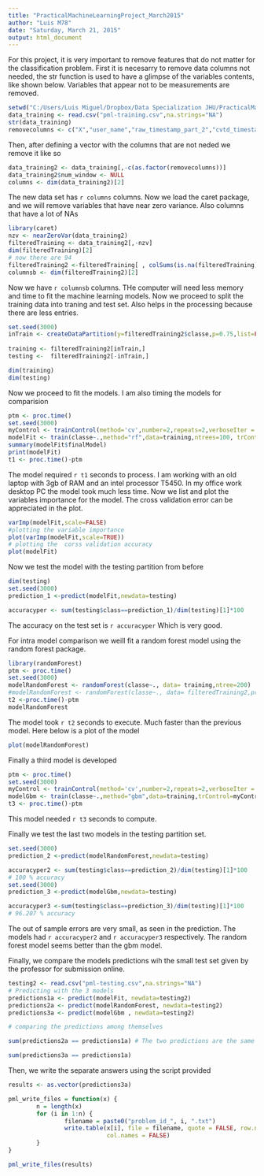 ```yaml
---
title: "PracticalMachineLearningProject_March2015"
author: "Luis M78"
date: "Saturday, March 21, 2015"
output: html_document
---
```


For this project, it is very important to remove features that do not matter for the classification problem. First it is necesarry to remove data columns not needed, the str function is used to have a glimpse of the variables contents, like shown below. Variables that appear not to be measurements are removed.

```r
setwd("C:/Users/Luis Miguel/Dropbox/Data Specialization JHU/PracticalMachineLearning/Final_project_Machine")
data_training <- read.csv("pml-training.csv",na.strings="NA")
str(data_training)
removecolumns <- c("X","user_name","raw_timestamp_part_2","cvtd_timestamp","new_window","num_window")

```

Then, after defining a vector with the columns that are not neded we remove it like so

```r
data_training2 <- data_training[,-c(as.factor(removecolumns))]
data_training2$num_window <- NULL
columns <- dim(data_training2)[2]
```
The new data set has `r columns` columns.
Now we load the caret package, and we will remove variables that have near zero variance.
Also columns that have a lot of NAs
```r
library(caret)
nzv <- nearZeroVar(data_training2)
filteredTraining <- data_training2[,-nzv]
dim(filteredTraining)[2]
# now there are 94 
filteredTraining2 <-filteredTraining[ , colSums(is.na(filteredTraining)) <= nrow(filteredTraining)*0.5]
columnsb <- dim(filteredTraining2)[2]
```
Now we have `r columnsb` columns. THe computer will need less memory and time to fit the machine learning models.
Now we proceed to split the training data into traning and test set. Also helps in the processing because there are less entries.

```r
set.seed(3000)
inTrain <- createDataPartition(y=filteredTraining2$classe,p=0.75,list=FALSE)
 
training <- filteredTraining2[inTrain,]
testing <-  filteredTraining2[-inTrain,]

dim(training)
dim(testing)
```
Now we proceed to fit the models. I am also timing the models for comparision

```r
ptm <- proc.time()
set.seed(3000)
myControl <- trainControl(method='cv',number=2,repeats=2,verboseIter = TRUE)
modelFit <- train(classe~.,method="rf",data=training,ntrees=100, trControl=myControl)
summary(modelFit$finalModel)
print(modelFit)
t1 <- proc.time()-ptm
```
The model required `r t1` seconds to process. I am working with an old laptop with 3gb of RAM and an intel processor T5450. In my office work desktop PC the model took much less time.
Now we list and plot the variables importance for the model. The cross validation error can be appreciated in the plot.
```r
varImp(modelFit,scale=FALSE)
#plotting the variable importance
plot(varImp(modelFit,scale=TRUE))
# plotting the  corss validation accuracy 
plot(modelFit)
```

Now we test the model with the testing partition from before
```r
dim(testing)
set.seed(3000)
prediction_1 <-predict(modelFit,newdata=testing)

accuracyper <- sum(testing$class==prediction_1)/dim(testing)[1]*100
```
The accuracy on the test set is `r accuracyper` Which is very good.

For intra model comparison we weill fit a random forest model using the random forest package.

```r
library(randomForest)
ptm <- proc.time()
set.seed(3000)
modelRandomForest <- randomForest(classe~., data= training,ntree=200)
#modelRandomForest <- randomForest(classe~., data= filteredTraining2,proximity=TRUE)
t2 <-proc.time()-ptm
modelRandomForest
```

The model took `r t2` seconds to execute. Much faster than the previous model.
Here below is a plot of the model
```r
plot(modelRandomForest)
```

Finally a third model is developed
```r
ptm <- proc.time()
set.seed(3000)
myControl <- trainControl(method='cv',number=2,repeats=2,verboseIter = TRUE)
modelGbm <- train(classe~.,method="gbm",data=training,trControl=myControl)
t3 <- proc.time()-ptm
```
This model needed `r t3` seconds to compute. 

Finally we test the last two models in the testing partition set.

```r
set.seed(3000)
prediction_2 <-predict(modelRandomForest,newdata=testing)

accuracyper2 <- sum(testing$class==prediction_2)/dim(testing)[1]*100
# 100 % accuracy
set.seed(3000)
prediction_3 <-predict(modelGbm,newdata=testing)

accuracyper3 <-sum(testing$class==prediction_3)/dim(testing)[1]*100
# 96.207 % accuracy

```

The out of sample errors are very small, as seen in the prediction. 
The models had `r accuracyper2` and `r accuracyper3` respectively. The random forest model seems better than the gbm model.

Finally, we compare the models predictions wih the small test set given by the professor for submission online.

```r

testing2 <- read.csv("pml-testing.csv",na.strings="NA")
# Predicting with the 3 models
predictions1a <- predict(modelFit, newdata=testing2)
predictions2a <- predict(modelRandomForest, newdata=testing2)
predictions3a <- predict(modelGbm , newdata=testing2)

# comparing the predictions among themselves

sum(predictions2a == predictions1a) # The two predictions are the same

sum(predictions3a == predictions1a)
```

Then, we write the separate answers using the script provided

```r
results <- as.vector(predictions3a)

pml_write_files = function(x) {
        n = length(x)
        for (i in 1:n) {
                filename = paste0("problem_id_", i, ".txt")
                write.table(x[i], file = filename, quote = FALSE, row.names = FALSE, 
                            col.names = FALSE)
        }
}

pml_write_files(results)
```